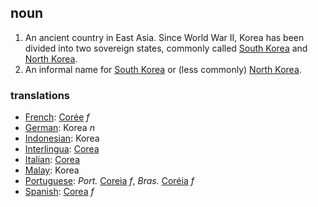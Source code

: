 == noun ==
#An ancient country in East Asia.  Since World War II, Korea has been divided into two sovereign states, commonly called [[South Korea]] and [[North Korea]].
#An informal name for [[South Korea]] or (less commonly) [[North Korea]].

=== translations ===
*[[French]]: [[Corée]] ''f''
*[[German]]: Korea ''n''
*[[Indonesian]]: Korea
*[[Interlingua]]: [[Corea]]
*[[Italian]]: [[Corea]]
*[[Malay]]: Korea
*[[Portuguese]]: ''Port.'' [[Coreia]] ''f'', ''Bras.'' [[Coréia]] ''f''
*[[Spanish]]: [[Corea]] ''f''